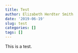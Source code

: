 ```yaml
---
title: Test
author: Elizabeth Herdter Smith
date: '2019-06-19'
slug: test
categories: []
tags: []
---
```


This is a test. 